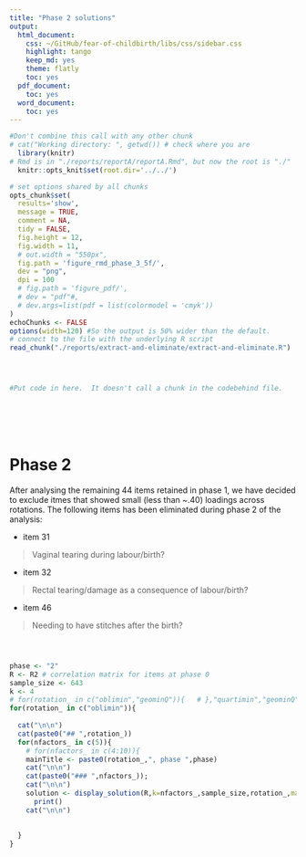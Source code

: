 ```yaml
---
title: "Phase 2 solutions"
output:
  html_document:
    css: ~/GitHub/fear-of-childbirth/libs/css/sidebar.css
    highlight: tango
    keep_md: yes
    theme: flatly
    toc: yes
  pdf_document:
    toc: yes
  word_document:
    toc: yes
---
```


<!-- These two chunks should be added in the beginning of every .Rmd that you want to source an .R script -->
<!--  The 1st mandatory chunck  -->
<!--  Set the working directory to the repository's base directory -->
```r
#Don't combine this call with any other chunk 
# cat("Working directory: ", getwd()) # check where you are
  library(knitr)
# Rmd is in "./reports/reportA/reportA.Rmd", but now the root is "./"
  knitr::opts_knit$set(root.dir='../../') 
```

<!--  The 2nd mandatory chunck  -->
<!-- Set the report-wide options, and point to the external code file. -->
```r
# set options shared by all chunks
opts_chunk$set(
  results='show', 
  message = TRUE,
  comment = NA, 
  tidy = FALSE,
  fig.height = 12,
  fig.width = 11,
  # out.width = "550px",
  fig.path = 'figure_rmd_phase_3_5f/',     
  dev = "png",
  dpi = 100
  # fig.path = 'figure_pdf/',     
  # dev = "pdf"#,
  # dev.args=list(pdf = list(colormodel = 'cmyk'))
)
echoChunks <- FALSE
options(width=120) #So the output is 50% wider than the default.
# connect to the file with the underlying R script  
read_chunk("./reports/extract-and-eliminate/extract-and-eliminate.R") 
```

<!-- Load 'sourced' R files.  Suppress the output when loading packages. --> 
```r
```

<!-- Load the sources.  Suppress the output when loading sources. --> 
```r
```

<!-- Load any Global functions and variables declared in the R file.  Suppress the output. --> 
```r
```

<!-- Declare any global functions specific to a Rmd output.Suppress the output. --> 
```r
#Put code in here.  It doesn't call a chunk in the codebehind file.
```

<!-- Load the datasets.   -->
```r
```

<!-- Inspect the datasets.   -->
```r
```

<!-- Tweak the datasets.   -->
```r
```

```r
```
 

```r
```
# Phase 2
After analysing the remaining 44 items retained in phase 1, we have decided to exclude itmes that showed small (less than ~.40) loadings across rotations. The following items has been eliminated during phase 2 of the analysis:  

- item 31

> Vaginal tearing during labour/birth?


- item 32

> Rectal tearing/damage as a consequence of labour/birth?


- item 46

> Needing to have stitches after the birth?



```r
```

```r
```

```r
```


```r
phase <- "2"
R <- R2 # correlation matrix for items at phase 0
sample_size <- 643
k <- 4
# for(rotation_ in c("oblimin","geominQ")){   # },"quartimin","geominQ","bifactorQ")){
for(rotation_ in c("oblimin")){ 
  
  cat("\n\n")
  cat(paste0("## ",rotation_))
  for(nfactors_ in c(5)){
    # for(nfactors_ in c(4:10)){  
    mainTitle <- paste0(rotation_,", phase ",phase)
    cat("\n\n") 
    cat(paste0("### ",nfactors_));  
    cat("\n\n") 
    solution <- display_solution(R,k=nfactors_,sample_size,rotation_,mainTitle=mainTitle) %>% 
      print() 
    cat("\n\n")
    
    
  }  
}
```

